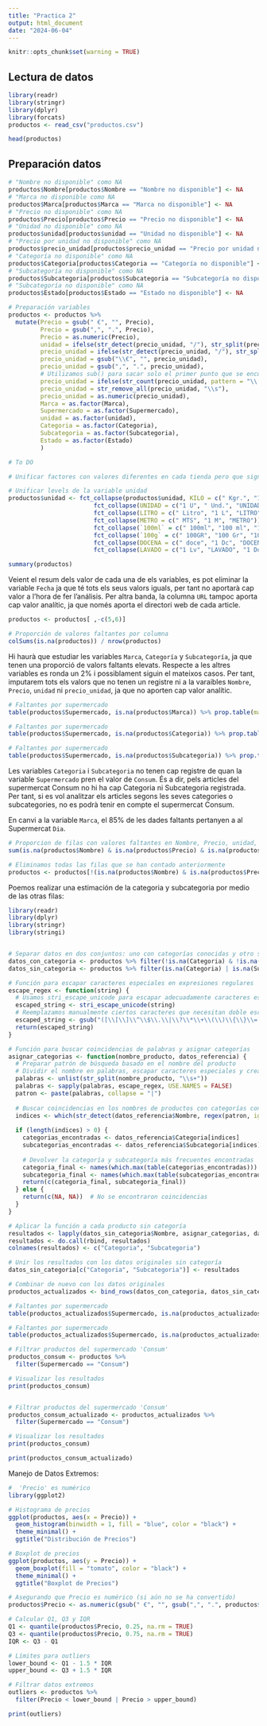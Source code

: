 ---
title: "Practica 2"
output: html_document
date: "2024-06-04"
---

```{r setup, include=FALSE}
knitr::opts_chunk$set(warning = TRUE)
```

## Lectura de datos

```{r lectura, warning = FALSE, message = FALSE}
library(readr)
library(stringr)
library(dplyr)
library(forcats)
productos <- read_csv("productos.csv")
```

```{r head}
head(productos)
```

## Preparación datos

```{r nas}
# "Nombre no disponible" como NA
productos$Nombre[productos$Nombre == "Nombre no disponible"] <- NA
# "Marca no disponible como NA
productos$Marca[productos$Marca == "Marca no disponible"] <- NA
# "Precio no disponible" como NA
productos$Precio[productos$Precio == "Precio no disponible"] <- NA
# "Unidad no disponible" como NA
productos$unidad[productos$unidad == "Unidad no disponible"] <- NA
# "Precio por unidad no disponible" como NA
productos$precio_unidad[productos$precio_unidad == "Precio por unidad no disponible"] <- NA
# "Categoría no disponible" como NA
productos$Categoria[productos$Categoria == "Categoría no disponible"] <- NA
# "Subcategoría no disponible" como NA
productos$Subcategoria[productos$Subcategoria == "Subcategoría no disponible"] <- NA
# "Subcategoría no disponible" como NA
productos$Estado[productos$Estado == "Estado no disponible"] <- NA
```

```{r}
# Preparación variables
productos <- productos %>% 
  mutate(Precio = gsub(" €", "", Precio),
         Precio = gsub(",", ".", Precio),
         Precio = as.numeric(Precio),
         unidad = ifelse(str_detect(precio_unidad, "/"), str_split(precio_unidad, "/", simplify = TRUE)[ ,2], unidad),
         precio_unidad = ifelse(str_detect(precio_unidad, "/"), str_split(precio_unidad, "/", simplify = TRUE)[,1], precio_unidad),
         precio_unidad = gsub("\\€", "", precio_unidad),
         precio_unidad = gsub(",", ".", precio_unidad),
         # Utilizamos sub() para sacar solo el primer punto que se encuentre (quitar puntos de los miles)
         precio_unidad = ifelse(str_count(precio_unidad, pattern = "\\.") > 1, sub("\\.", "", precio_unidad), precio_unidad),
         precio_unidad = str_remove_all(precio_unidad, "\\s"),
         precio_unidad = as.numeric(precio_unidad),
         Marca = as.factor(Marca),
         Supermercado = as.factor(Supermercado),
         unidad = as.factor(unidad),
         Categoria = as.factor(Categoria),
         Subcategoria = as.factor(Subcategoria),
         Estado = as.factor(Estado)
         )

# To DO 

# Unificar factores con valores diferentes en cada tienda pero que significan lo mismo.
```

```{r}
# Unificar levels de la variable unidad
productos$unidad <- fct_collapse(productos$unidad, KILO = c(" Kgr.", "1 Kg", "KILO")) %>% 
                        fct_collapse(UNIDAD = c("1 U", " Und.", "UNIDAD")) %>% 
                        fct_collapse(LITRO = c(" Litro", "1 L", "LITRO")) %>%
                        fct_collapse(METRO = c(" MTS", "1 M", "METRO")) %>% 
                        fct_collapse(`100ml` = c(" 100ml", "100 ml", "100 ML.")) %>% # Transofrmar a LITRO?
                        fct_collapse(`100g` = c(" 100GR", "100 Gr", "100 GR.")) %>% # Transdormar a KILO?
                        fct_collapse(DOCENA = c(" doce", "1 Dc", "DOCENA")) %>% # Transformar a UNIDAD?
                        fct_collapse(LAVADO = c("1 Lv", "LAVADO", "1 Do", " Dosis")) #Transformar a UNIDAD?
```


```{r summary}
summary(productos)
```

Veient el resum dels valor de cada una de els variables, es pot eliminar la variable `Fecha` ja que té tots els seus valors iguals, per tant no aportarà cap valor a l'hora de fer l'análisis. 
Per altra banda, la columna `URL` tampoc aporta cap valor analític, ja que només aporta el directori web de cada article. 

```{r select}
productos <- productos[ ,-c(5,6)]
```


```{r faltantes}
# Proporción de valores faltantes por columna
colSums(is.na(productos)) / nrow(productos)
```
Hi haurà que estudiar les variables `Marca`, `Categoría` y `Subcategoría`, ja que tenen una proporció de valors faltants elevats. 
Respecte a les altres variables es ronda un 2\% i possiblament siguin el mateixos casos. Per tant, imputarem tots els valors que no tenen un registre ni a la varaibles `Nombre`, `Precio`, `unidad` ni `precio_unidad`, ja que no aporten cap valor analític.

```{r}
# Faltantes por supermercado
table(productos$Supermercado, is.na(productos$Marca)) %>% prop.table(margin = 2)

# Faltantes por supermercado
table(productos$Supermercado, is.na(productos$Categoria)) %>% prop.table(margin = 2)

# Faltantes por supermercado
table(productos$Supermercado, is.na(productos$Subcategoria)) %>% prop.table(margin = 2)
```
Les variables `Categoria` i `Subcategoria` no tenen cap registre de quan la variable `Supermercado` pren el valor de `Consum`. És a dir, pels articles del supermercat Consum no hi ha cap Categoria ni Subcategoria registrada.
Per tant, si es vol analitzar els articles segons les seves categories o subcategories, no es podrà tenir en compte el supermercat Consum. 

En canvi a la variable `Marca`, el 85\% de les dades faltants pertanyen a al Supermercat `Dia`. 


```{r}
# Proporcion de filas con valores faltantes en Nombre, Precio, unidad, precio_unidad
sum(is.na(productos$Nombre) & is.na(productos$Precio) & is.na(productos$unidad) & is.na(productos$precio_unidad))/nrow(productos)
```

```{r}
# Eliminamos todas las filas que se han contado anteriormente
productos <- productos[!(is.na(productos$Nombre) & is.na(productos$Precio) & is.na(productos$unidad) & is.na(productos$precio_unidad)), ]
```

Poemos realizar una estimación de la categoria y subcategoria por medio de las otras filas:

```{r}
library(readr)
library(dplyr)
library(stringr)
library(stringi)


# Separar datos en dos conjuntos: uno con categorías conocidas y otro sin ellas
datos_con_categoria <- productos %>% filter(!is.na(Categoria) & !is.na(Subcategoria))
datos_sin_categoria <- productos %>% filter(is.na(Categoria) | is.na(Subcategoria))

# Función para escapar caracteres especiales en expresiones regulares
escape_regex <- function(string) {
  # Usamos stri_escape_unicode para escapar adecuadamente caracteres especiales
  escaped_string <- stri_escape_unicode(string)
  # Reemplazamos manualmente ciertos caracteres que necesitan doble escape en contextos regex
  escaped_string <- gsub("([\\[\\]\\^\\$\\.\\|\\?\\*\\+\\(\\)\\{\\}\\=!<>:\\-])", "\\\\\\1", escaped_string, perl = TRUE)
  return(escaped_string)
}

# Función para buscar coincidencias de palabras y asignar categorías
asignar_categorias <- function(nombre_producto, datos_referencia) {
  # Preparar patrón de búsqueda basado en el nombre del producto
  # Dividir el nombre en palabras, escapar caracteres especiales y crear un patrón de búsqueda flexible
  palabras <- unlist(str_split(nombre_producto, "\\s+"))
  palabras <- sapply(palabras, escape_regex, USE.NAMES = FALSE)
  patron <- paste(palabras, collapse = "|")
  
  # Buscar coincidencias en los nombres de productos con categorías conocidas
  indices <- which(str_detect(datos_referencia$Nombre, regex(patron, ignore_case = TRUE)))
  
  if (length(indices) > 0) {
    categorias_encontradas <- datos_referencia$Categoria[indices]
    subcategorias_encontradas <- datos_referencia$Subcategoria[indices]
    
    # Devolver la categoría y subcategoría más frecuentes encontradas
    categoria_final <- names(which.max(table(categorias_encontradas)))
    subcategoria_final <- names(which.max(table(subcategorias_encontradas)))
    return(c(categoria_final, subcategoria_final))
  } else {
    return(c(NA, NA))  # No se encontraron coincidencias
  }
}

# Aplicar la función a cada producto sin categoría
resultados <- lapply(datos_sin_categoria$Nombre, asignar_categorias, datos_con_categoria)
resultados <- do.call(rbind, resultados)
colnames(resultados) <- c("Categoria", "Subcategoria")

# Unir los resultados con los datos originales sin categoría
datos_sin_categoria[c("Categoria", "Subcategoria")] <- resultados

# Combinar de nuevo con los datos originales
productos_actualizados <- bind_rows(datos_con_categoria, datos_sin_categoria)


```


```{r}
# Faltantes por supermercado
table(productos_actualizados$Supermercado, is.na(productos_actualizados$Categoria)) %>% prop.table(margin = 2)

# Faltantes por supermercado
table(productos_actualizados$Supermercado, is.na(productos_actualizados$Subcategoria)) %>% prop.table(margin = 2)
```
```{r}
# Filtrar productos del supermercado 'Consum'
productos_consum <- productos %>%
  filter(Supermercado == "Consum")

# Visualizar los resultados
print(productos_consum)


# Filtrar productos del supermercado 'Consum'
productos_consum_actualizado <- productos_actualizados %>%
  filter(Supermercado == "Consum")

# Visualizar los resultados
print(productos_consum)

print(productos_consum_actualizado)
```

Manejo de Datos Extremos:
```{r}
#  'Precio' es numérico
library(ggplot2)

# Histograma de precios
ggplot(productos, aes(x = Precio)) + 
  geom_histogram(binwidth = 1, fill = "blue", color = "black") +
  theme_minimal() +
  ggtitle("Distribución de Precios")

# Boxplot de precios
ggplot(productos, aes(y = Precio)) +
  geom_boxplot(fill = "tomato", color = "black") +
  theme_minimal() +
  ggtitle("Boxplot de Precios")

# Asegurando que Precio es numérico (si aún no se ha convertido)
productos$Precio <- as.numeric(gsub(" €", "", gsub(",", ".", productos$Precio)))

# Calcular Q1, Q3 y IQR
Q1 <- quantile(productos$Precio, 0.25, na.rm = TRUE)
Q3 <- quantile(productos$Precio, 0.75, na.rm = TRUE)
IQR <- Q3 - Q1

# Límites para outliers
lower_bound <- Q1 - 1.5 * IQR
upper_bound <- Q3 + 1.5 * IQR

# Filtrar datos extremos
outliers <- productos %>%
  filter(Precio < lower_bound | Precio > upper_bound)

print(outliers)

```

